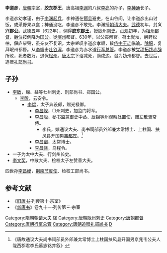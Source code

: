 '''李道彦'''，[[唐朝|唐朝]]宗室，'''胶东郡王'''，唐高祖[[李渊|李渊]]的八叔[[李亮_(隋)|李亮]]的孙子，[[李神通|李神通]]长子。

李道彦幼孝谨，由于[[李渊起兵|李渊起兵]]，李神通在[[鄠县|鄠县]]避吏，在山谷间，让李道彦出山讨饭，或采野果以食；神通没吃，李道彦不敢先。李渊授[[朝请大夫|朝请大夫]]。[[武德|武德]]初年，封'''义兴郡公'''。武德五年（622年），例得'''胶东[[郡王|郡王]]'''，授陇州[[刺史|刺史]]。[[貞觀_(唐朝)|贞观]]初年，为[[相州|相州]][[都督|都督]]，[[爵位|爵位]]按例降为[[国公|国公]]。徙[[岷州|岷州]]都督。630年，以父丧解官。荷土就坟，躬莳松柏，偃庐柴毁，虽亲友不复识。太宗嗟叹李道彦孝顺，敕[[侍中|侍中]][[王珪_(唐朝)|王珪]]临谕。[[除服|除服]]，复拜岷州都督。从[[李靖|李靖]]击[[吐谷浑|吐谷浑]]，李道彦为赤水道[[行军总管|行军总管]]。李道彦被[[党项|党项]][[拓跋赤辞|拓跋赤辞]]所败，死者数万，退保[[松州|松州]]。[[唐太宗|唐太宗]]下诏减死，谪戍边。召为妫州都督。去世后，追赠[[礼部尚书|礼部尚书]]。

==子孙==
*[[李敏|李敏]]，绵、益等七州刺史、刑部尚书、郑国公。
**[[李昕|李昕]]，云安令。
***[[李煴|李煴]]，太子典设郎，赠光禄卿。
****[[李昌岘|李昌岘]]，□州刺史，加监门将军。
****[[李昌岠|李昌岠]]，秘书监兼御史中丞、辰锦等州观察处置使，赠左散骑常侍。
*****李氏，嫁通议大夫、尚书祠部员外郎兼太常博士、上柱国、扶风县开国男[[韦都宾|韦都宾]]。<ref>《唐故通议大夫尚书祠部员外郎兼太常博士上柱国扶风县开国男京兆韦公夫人陇西郡君李氏墓志铭并叙》</ref>
****[[李昌幽|李昌幽]]，太常博士。
****[[李昌峣|李昌峣]]，乌程令。
*一子为太中大夫、行剑州长史。
*[[李文奖|李文奖]]，中散大夫、检校太子左赞善大夫。

四世孙[[李昌巙|李昌巙]]，[[荆南节度使|荆南节度使]]、检校工部尚书。

==参考文献==
*《[[旧唐书|旧唐书]]·列传第十·宗室》
*《[[新唐书|新唐书]]》卷九十一·列传第三·宗室

{{DEFAULTSORT:L}}
[[Category:隋朝朝请大夫|Category:隋朝朝请大夫]]
[[Category:唐朝宗室郡王|降]]
[[Category:唐朝陇州刺史|Category:唐朝陇州刺史]]
[[Category:唐朝都督|Category:唐朝都督]]
[[Category:唐朝行军总管|Category:唐朝行军总管]]
[[Category:唐朝追赠礼部尚书|Category:唐朝追赠礼部尚书]]
[[Category:李姓|D]]
